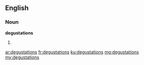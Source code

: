==English==

===Noun===
'''degustations'''

# {{plural of|degustation}}

[[ar:degustations]]
[[fr:degustations]]
[[ku:degustations]]
[[mg:degustations]]
[[my:degustations]]